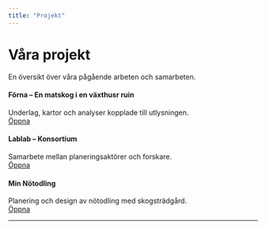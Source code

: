 ```yaml
---
title: "Projekt"
---
```


# Våra projekt

En översikt över våra pågående arbeten och samarbeten.

::: {.grid}

::: {.g-col-12 .g-col-md-6}
#### Förna – En matskog i en växthusr ruin
Underlag, kartor och analyser kopplade till utlysningen.  
[Öppna](forna/index.qmd){.btn .btn-primary}
:::

::: {.g-col-12 .g-col-md-6}
#### Lablab – Konsortium
Samarbete mellan planeringsaktörer och forskare.  
[Öppna](lablab/index.qmd){.btn .btn-primary}
:::

::: {.g-col-12 .g-col-md-6}
#### Min Nötodling
Planering och design av nötodling med skogsträdgård.  
[Öppna](min_notodling/index.qmd){.btn .btn-primary}
:::

:::

---

# 

# 
